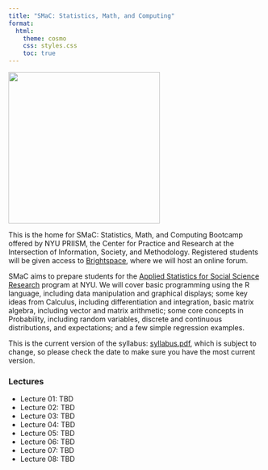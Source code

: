 ```yaml
---
title: "SMaC: Statistics, Math, and Computing"
format:
  html:
    theme: cosmo
    css: styles.css
    toc: true
---
```


![](stats-math/orca.png){fig-align="center" width="300"}

This is the home for SMaC: Statistics, Math, and Computing Bootcamp offered by NYU PRIISM, the Center for Practice and Research at the Intersection of Information, Society, and Methodology. Registered students will be given access to [Brightspace](https://brightspace.nyu.edu/d2l/home/296393), where we will host an online forum.

SMaC aims to prepare students for the [Applied Statistics for Social Science Research](https://steinhardt.nyu.edu/degree/ms-applied-statistics-social-science-research) program at NYU. We will cover basic programming using the R language, including data manipulation and graphical displays; some key ideas from Calculus, including differentiation and integration, basic matrix algebra, including vector and matrix arithmetic; some core concepts in Probability, including random variables, discrete and continuous distributions, and expectations; and a few simple regression examples.

This is the current version of the syllabus: [syllabus.pdf](stats-math/syllabus.pdf), which is subject to change, so please check the date to make sure you have the most current version.

### Lectures

- Lecture 01: TBD
- Lecture 02: TBD
- Lecture 03: TBD
- Lecture 04: TBD
- Lecture 05: TBD
- Lecture 06: TBD
- Lecture 07: TBD
- Lecture 08: TBD
